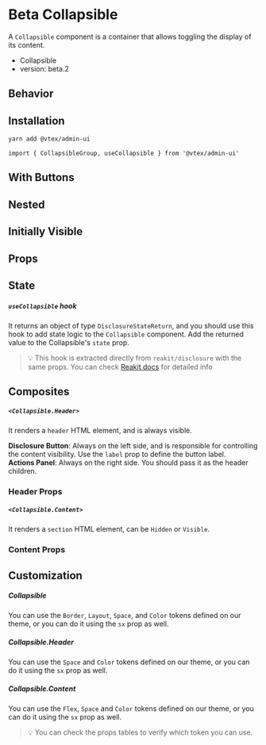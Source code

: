 

<Meta title="design-system/components/Collapsible" />

# Beta Collapsible

A `Collapsible` component is a container that allows toggling the display of its content.

- Collapsible
- version: beta.2

## Behavior

<Canvas>
  <Story id="beta-collapsible--simple" />
</Canvas>

## Installation

```bash
yarn add @vtex/admin-ui
```

```tsx
import { CollapsibleGroup, useCollapsible } from '@vtex/admin-ui'
```

## With Buttons

<Canvas>
  <Story id="beta-collapsible--with-buttons" />
</Canvas>

## Nested

<Canvas>
  <Story id="beta-collapsible--nested" />
</Canvas>

## Initially Visible

<Canvas>
  <Story id="beta-collapsible--initially-visible" />
</Canvas>

## Props

<Props of={Collapsible} />

## State

##### `useCollapsible` hook

It returns an object of type `DisclosureStateReturn`, and you should use this hook to add state logic to the `Collapsible` component. Add the returned value to the Collapsible's `state` prop.

> 💡 This hook is extracted directly from `reakit/disclosure` with the same props. You can check [Reakit docs](https://reakit.io/docs/disclosure/#usedisclosurestate) for detailed info

## Composites

##### `<Collapsible.Header>`

It renders a `header` HTML element, and is always visible.<br/>

**Disclosure Button**: Always on the left side, and is responsible for controlling the content visibility. Use the `label` prop to define the button label. <br />
**Actions Panel**: Always on the right side. You should pass it as the header children.

### Header Props

<Props of={Collapsible.Header} />

##### `<Collapsible.Content>`

It renders a `section` HTML element, can be `Hidden` or `Visible`.

### Content Props

<Props of={Collapsible.Content} />

## Customization

##### Collapsible

You can use the `Border`, `Layout`, `Space`, and `Color` tokens defined on our theme, or you can do it using the `sx` prop as well.

##### Collapsible.Header

You can use the `Space` and `Color` tokens defined on our theme, or you can do it using the `sx` prop as well.

##### Collapsible.Content

You can use the `Flex`, `Space` and `Color` tokens defined on our theme, or you can do it using the `sx` prop as well.

> 💡 You can check the props tables to verify which token you can use.
